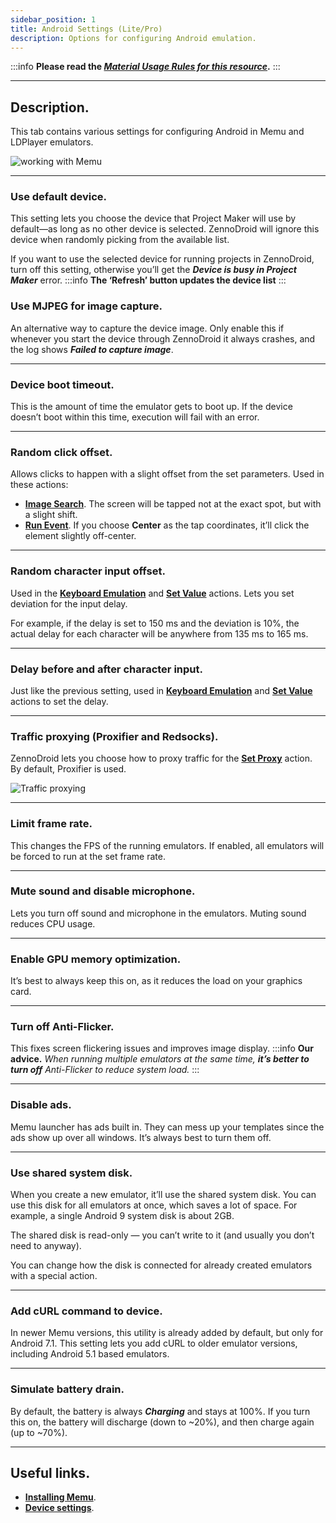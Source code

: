 ```yaml
---
sidebar_position: 1
title: Android Settings (Lite/Pro)
description: Options for configuring Android emulation.
---
```

:::info **Please read the [*Material Usage Rules for this resource*](../Disclaimer).**
:::
_______________________________________________
## Description.
This tab contains various settings for configuring Android in Memu and LDPlayer emulators.

![working with Memu](./assets/Settings_for_Android/Settings_for_Android_pic1.png)
_______________________________________________
### Use default device.
This setting lets you choose the device that Project Maker will use by default—as long as no other device is selected. ZennoDroid will ignore this device when randomly picking from the available list.

If you want to use the selected device for running projects in ZennoDroid, turn off this setting, otherwise you’ll get the ***Device is busy in Project Maker*** error.
:::info **The ‘Refresh’ button updates the device list**
:::

### Use MJPEG for image capture.
An alternative way to capture the device image. Only enable this if whenever you start the device through ZennoDroid it always crashes, and the log shows ***Failed to capture image***.
_______________________________________________
### Device boot timeout.
This is the amount of time the emulator gets to boot up. If the device doesn’t boot within this time, execution will fail with an error.
_______________________________________________
### Random click offset.
Allows clicks to happen with a slight offset from the set parameters. Used in these actions:
- [**Image Search**](../pm/Creating/SearchByPic). The screen will be tapped not at the exact spot, but with a slight shift.
- [**Run Event**](../Android/ProLite/RunEvent). If you choose **Center** as the tap coordinates, it’ll click the element slightly off-center.

_______________________________________________
### Random character input offset.
Used in the [**Keyboard Emulation**](../Android/ProLite/Keyboard) and [**Set Value**](../Android/ProLite/SetValue) actions. Lets you set deviation for the input delay.

For example, if the delay is set to 150 ms and the deviation is 10%, the actual delay for each character will be anywhere from 135 ms to 165 ms.
_______________________________________________
### Delay before and after character input.
Just like the previous setting, used in [**Keyboard Emulation**](../Android/ProLite/Keyboard) and [**Set Value**](../Android/ProLite/SetValue) actions to set the delay.
_______________________________________________
### Traffic proxying (Proxifier and Redsocks).
ZennoDroid lets you choose how to proxy traffic for the [**Set Proxy**](../Android/ProLite/setting#как-поставить-прокси) action. By default, Proxifier is used.

![Traffic proxying](./assets/Settings_for_Android/Settings_for_Android_pic3.png)
_______________________________________________
### Limit frame rate.
This changes the FPS of the running emulators. If enabled, all emulators will be forced to run at the set frame rate.
_______________________________________________
### Mute sound and disable microphone.
Lets you turn off sound and microphone in the emulators. Muting sound reduces CPU usage.
_______________________________________________
### Enable GPU memory optimization.
It’s best to always keep this on, as it reduces the load on your graphics card.
_______________________________________________
### Turn off Anti-Flicker.
This fixes screen flickering issues and improves image display.
:::info **Our advice.**
*When running multiple emulators at the same time, **it’s better to turn off** Anti-Flicker to reduce system load.*
:::
_______________________________________________
### Disable ads.
Memu launcher has ads built in. They can mess up your templates since the ads show up over all windows. It’s always best to turn them off.
_______________________________________________
### Use shared system disk.
When you create a new emulator, it’ll use the shared system disk. You can use this disk for all emulators at once, which saves a lot of space. For example, a single Android 9 system disk is about 2GB.

The shared disk is read-only — you can’t write to it (and usually you don’t need to anyway).

You can change how the disk is connected for already created emulators with a special action.
_______________________________________________
### Add cURL command to device.
In newer Memu versions, this utility is already added by default, but only for Android 7.1. This setting lets you add cURL to older emulator versions, including Android 5.1 based emulators.
_______________________________________________
### Simulate battery drain.
By default, the battery is always ***Charging*** and stays at 100%. If you turn this on, the battery will discharge (down to ~20%), and then charge again (up to ~70%).
_______________________________________________
## Useful links.
- [**Installing Memu**](../ProLite/Memu_Install).
- [**Device settings**](../Android/ProLite/setting).